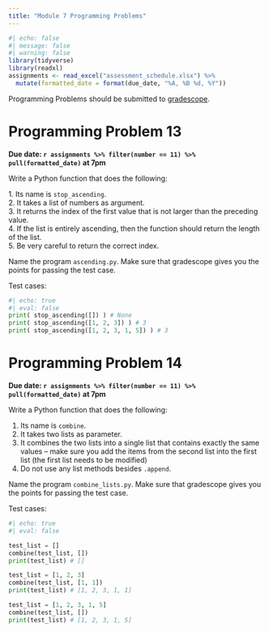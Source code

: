 ```yaml
---
title: "Module 7 Programming Problems"
---
```



```r
#| echo: false
#| message: false
#| warning: false
library(tidyverse)
library(readxl)
assignments <- read_excel("assessment_schedule.xlsx") %>% 
  mutate(formatted_date = format(due_date, "%A, %B %d, %Y"))
```


Programming Problems should be submitted to [gradescope](https://www.gradescope.com/courses/568720).

# Programming Problem 13

**Due date: `r assignments %>% filter(number == 11) %>% pull(formatted_date)` at 7pm**

Write a Python function that does the following:

1\. Its name is `stop_ascending`.\
2. It takes a list of numbers as argument.\
3. It returns the index of the first value that is not larger than the preceding value.\
4. If the list is entirely ascending, then the function should return the length of the list.\
5. Be very careful to return the correct index.

Name the program `ascending.py`. Make sure that gradescope gives you the points for passing the test case.

Test cases:

```python
#| echo: true
#| eval: false
print( stop_ascending([]) ) # None
print( stop_ascending([1, 2, 3]) ) # 3
print( stop_ascending([1, 2, 3, 1, 5]) ) # 3
```

# Programming Problem 14

**Due date: `r assignments %>% filter(number == 11) %>% pull(formatted_date)` at 7pm**

Write a Python function that does the following:

1.  Its name is `combine`.
2.  It takes two lists as parameter.
3.  It combines the two lists into a single list that contains exactly the same values -- make sure you add the items from the second list into the first list (the first list needs to be modified)
4.  Do not use any list methods besides `.append`.

Name the program `combine_lists.py`. Make sure that gradescope gives you the points for passing the test case.

Test cases:

```python
#| echo: true
#| eval: false

test_list = []
combine(test_list, []) 
print(test_list) # []

test_list = [1, 2, 3]
combine(test_list, [1, 1]) 
print(test_list) # [1, 2, 3, 1, 1]

test_list = [1, 2, 3, 1, 5]
combine(test_list, [])
print(test_list) # [1, 2, 3, 1, 5]
```
